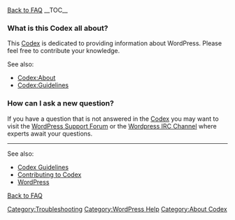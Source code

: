 [[FAQ|Back to FAQ]]
__TOC__
<div style="clear:both">
</div>

===What is this Codex all about?===
This [[Codex:About|Codex]] is dedicated to providing information about WordPress.  Please feel free to contribute your knowledge.

See also:
* [[Codex:About]]
* [[Codex:Guidelines]]

===How can I ask a new question?===
If you have a question that is not answered in the [[Main Page|Codex]] you may want to visit the [http://www.wordpress.org/support WordPress Support Forum] or the [[IRC|Wordpress IRC Channel]] where experts await your questions. 


----
See also:
*[[Codex:Guidelines|Codex Guidelines]]
*[[Codex:Contributing|Contributing to Codex]]
*[[WordPress]]

[[FAQ|Back to FAQ]]
[[Category:Troubleshooting]]
[[Category:WordPress Help]]
[[Category:About Codex]]